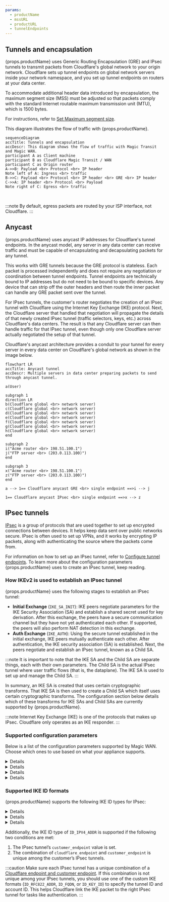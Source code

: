 ```yaml
---
params:
  - productName
  - mssURL
  - productURL
  - tunnelEndpoints
---
```



## Tunnels and encapsulation

{props.productName} uses <GlossaryTooltip term="GRE tunnel" link="https://www.cloudflare.com/learning/network-layer/what-is-gre-tunneling/">Generic Routing Encapsulation (GRE)</GlossaryTooltip> and <GlossaryTooltip term="IPsec tunnel" link="https://www.cloudflare.com/learning/network-layer/what-is-ipsec/">IPsec tunnels</GlossaryTooltip> to transmit packets from Cloudflare's global network to your origin network. Cloudflare sets up tunnel endpoints on global network servers inside your network namespace, and you set up tunnel endpoints on routers at your data center.

To accommodate additional header data introduced by encapsulation, the <GlossaryTooltip term="maximum segment size (MSS)">maximum segment size (MSS)</GlossaryTooltip> must be adjusted so that packets comply with the standard Internet routable maximum transmission unit (MTU), which is 1500 bytes.

For instructions, refer to <a href={props.mssURL}>Set Maximum segment size</a>.

This diagram illustrates the flow of traffic with {props.productName}.

```mermaid
sequenceDiagram
accTitle: Tunnels and encapsulation
accDescr: This diagram shows the flow of traffic with Magic Transit and Magic WAN.
participant A as Client machine
participant B as Cloudflare Magic Transit / WAN
participant C as Origin router
A->>B: Payload <br> Protocol <br> IP header
Note left of A: Ingress <br> traffic
B->>C: Payload <br> Protocol <br> IP header <br> GRE <br> IP header
C->>A: IP header <br> Protocol <br> Payload
Note right of C: Egress <br> traffic
```

<br />

:::note
By default, egress packets are routed by your ISP interface, not Cloudflare.
:::

## Anycast

{props.productName} uses <GlossaryTooltip term="anycast" link="https://www.cloudflare.com/learning/cdn/glossary/anycast-network/">anycast</GlossaryTooltip> IP addresses for Cloudflare's tunnel endpoints. In the anycast model, any server in any data center can receive traffic and must be capable of encapsulating and decapsulating packets for any tunnel.

This works with <GlossaryTooltip term="GRE tunnel">GRE</GlossaryTooltip> tunnels because the GRE protocol is stateless. Each packet is processed independently and does not require any negotiation or coordination between tunnel endpoints. Tunnel endpoints are technically bound to IP addresses but do not need to be bound to specific devices. Any device that can strip off the outer headers and then route the inner packet can handle any GRE packet sent over the tunnel.

For <GlossaryTooltip term="IPsec tunnel">IPsec</GlossaryTooltip> tunnels, the customer's router negotiates the creation of an IPsec tunnel with Cloudflare using the <GlossaryTooltip term="Internet key exchange (IKE)">Internet Key Exchange (IKE)</GlossaryTooltip> protocol. Next, the Cloudflare server that handled that negotiation will propagate the details of that newly created IPsec tunnel (traffic selectors, keys, etc.) across Cloudflare's data centers. The result is that any Cloudflare server can then handle traffic for that IPsec tunnel, even though only one Cloudflare server actually negotiated the setup of that tunnel.

Cloudflare's anycast architecture provides a conduit to your tunnel for every server in every data center on Cloudflare's global network as shown in the image below.

```mermaid
flowchart LR
accTitle: Anycast tunnel
accDescr: Multiple servers in data center preparing packets to send through anycast tunnel.

a(User)

subgraph 1
direction LR
b(Cloudflare global <br> network server)
c(Cloudflare global <br> network server)
d(Cloudflare global <br> network server)
e(Cloudflare global <br> network server)
f(Cloudflare global <br> network server)
g(Cloudflare global <br> network server)
h(Cloudflare global <br> network server)
end

subgraph 2
i("Acme router <br> 198.51.100.1")
j("FTP server <br> (203.0.113.100)")
end

subgraph 3
x("Acme router <br> 198.51.100.1")
z("FTP server <br> (203.0.113.100)")
end

a --> 1== Cloudflare anycast GRE <br> single endpoint ==>i --> j

1== Cloudflare anycast IPsec <br> single endpoint ==>x --> z
```

## IPsec tunnels

[IPsec](https://www.cloudflare.com/learning/network-layer/what-is-ipsec/) is a group of protocols that are used together to set up encrypted connections between devices. It helps keep data sent over public networks secure. IPsec is often used to set up VPNs, and it works by encrypting IP packets, along with authenticating the source where the packets come from.

For information on how to set up an IPsec tunnel, refer to <a href={props.tunnelEndpoints}>Configure tunnel endpoints</a>. To learn more about the configuration parameters {props.productName} uses to create an IPsec tunnel, keep reading.

### How IKEv2 is used to establish an IPsec tunnel

{props.productName} uses the following stages to establish an IPsec tunnel:

- **Initial Exchange** (`IKE_SA_INIT`): IKE peers negotiate parameters for the IKE Security Association (SA) and establish a shared secret used for key derivation. After this exchange, the peers have a secure communication channel but they have not yet authenticated each other. If supported, the peers will also perform NAT detection in this exchange.
- **Auth Exchange** (`IKE_AUTH`): Using the secure tunnel established in the initial exchange, IKE peers mutually authenticate each other. After authentication, the IKE security association (SA) is established. Next, the peers negotiate and establish an IPsec tunnel, known as a Child SA.

:::note
It is important to note that the IKE SA and the Child SA are separate things, each with their own parameters. The Child SA is the actual IPsec tunnel where user traffic flows (that is, the dataplane). The IKE SA is used to set up and manage the Child SA.
:::

In summary, an IKE SA is created that uses certain cryptographic transforms. That IKE SA is then used to create a Child SA which itself uses certain cryptographic transforms. The configuration section below details which of these transforms for IKE SAs and Child SAs are currently supported by {props.productName}.

:::note
Internet Key Exchange (IKE) is one of the protocols that makes up IPsec. Cloudflare only operates as an IKE responder.
:::

### Supported configuration parameters

Below is a list of the configuration parameters supported by Magic WAN. Choose which ones to use based on what your appliance supports.

<Details header="IKE SA">

IKE SA is sometimes referred to as Phase 1 as per IKEv1 language.

- **Encryption**

  - AES-GCM-16 with 128-bit or 256-bit key length
  - AES-CBC with 256-bit key length

- **Integrity** (sometimes referred to as Authentication)

  - SHA2-256

- **Diffie-Hellman group**:

  Below is a list of all Diffie-Hellman (DH) groups supported by Cloudflare.

  :::caution
  Cloudflare recommends that you use only one DH group when configuring your device, specifically **DH group 20**.
  :::

  - DH group 20 (384-bit random ECP group)
  - DH group 14 (2048-bit MODP group)
  - DH group 5 (1536-bit MODP group)

- **Pseudorandom function (PRF)** (not to be confused with PFS. PRF is often not a configurable setting.)
  - SHA2-256
  - SHA2-384
  - SHA2-512

</Details>

<Details header="IPsec">

The Child SA. Sometimes referred to as Phase 2 as per IKEv1 language.

- **Encryption**:

  - AES-GCM-16 with 128-bit or 256-bit key length
  - AES-CBC with 128-bit or 256-bit key length

- **Integrity** (sometimes referred to as Authentication.)

  - SHA2-256
  - SHA-1

  :::note
  When using AES-GCM-16, an integrity algorithm is not required because AES GCM includes integrity checking (since it is an AEAD algorithm). Even when using an AEAD algorithm, however, some routers still require an integrity algorithm to be selected.
  :::

- **PFS group** (sometimes referred to as Phase 2 Diffie-Hellman Group. Not to be confused with PRF.)

  Below is a list of all Diffie-Hellman (DH) groups supported by Cloudflare.

  :::caution
  Cloudflare recommends that you use only one DH group when configuring your device, specifically **DH group 20**.
  :::

  - DH group 20 (384-bit random ECP group)
  - DH group 14 (2048-bit MODP group)
  - DH group 5 (1536-bit MODP group)

</Details>

<Details header="Required configuration parameters">

- The IKE version must be IKEv2.
- The IKE authentication method must be Pre-Shared Key (PSK).
- If your router is behind NAT and requires NAT traversal (NAT-T), then your router must initiate IKE communication on port `4500`. Most devices support configuring NAT-T to begin on port `4500` (exceptions include at least some versions of the Cisco ASA). NAT-T is not supported for IKE sessions which begin on port `500` and then switch to port `4500`.
- (Uncommon) Extended Sequence Numbers (ESN) must be disabled.
- If your tunnels need replay protection, enable Dead Peer Detection (DPD) in your router and select the option that restarts your IKE session when a DPD timeout occurs. This "restart" option ensures that the connection can recover in the event that a Cloudflare server goes offline. If your router does not expose this setting, check the router documentation for its dead peer detection behavior.

</Details>

<Details header="Optional configuration parameters">

- Disable <a href={props.productURL}>anti-replay protection</a>.
- **`NULL` encryption for IPsec:** This option should not be used unless necessary as it reduces security because IPsec traffic is not encrypted. You must explicitly opt in to use this option.

</Details>

### Supported IKE ID formats

{props.productName} supports the following IKE ID types for IPsec:

<Details header="RFC name `ID_RFC822_ADDR`">
- **Format**: `ipsec@<TUNNEL_ID>.<ACCOUNT_ID>.ipsec.cloudflare.com`
- **Example**: `ipsec@f5407d8db1a542b196c59f6d04ba8bd1.123456789.ipsec.cloudflare.com`
</Details>

<Details header="RFC name `ID_FQDN`">
- **Format**: `<TUNNEL_ID>.<ACCOUNT_ID>.ipsec.cloudflare.com`
- **Example**: `f5407d8db1a542b196c59f6d04ba8bd1.123456789.ipsec.cloudflare.com`
</Details>

<Details header="RFC name `ID_KEY_ID`">
- **Format**: `<ACCOUNT_ID>_<TUNNEL_ID>`
- **Example**: `123456789_f5407d8db1a542b196c59f6d04ba8bd1`
</Details>

Additionally, the IKE ID type of `ID_IPV4_ADDR` is supported if the following two conditions are met:

1. The IPsec tunnel’s `customer_endpoint` value is set.
2. The combination of `cloudflare_endpoint` and `customer_endpoint` is unique among the customer’s IPsec tunnels.

:::caution
Make sure each IPsec tunnel has a unique combination of a <a href={props.tunnelEndpoints}>Cloudflare endpoint and customer endpoint</a>. If this combination is not unique among your IPsec tunnels, you should use one of the custom IKE formats (`ID_RFC822_ADDR`, `ID_FQDN`, or `ID_KEY_ID`) to specify the tunnel ID and account ID. This helps Cloudflare link the IKE packet to the right IPsec tunnel for tasks like authentication.
:::
